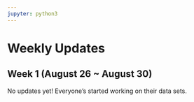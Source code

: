 ```yaml
---
jupyter: python3
---
```


# Weekly Updates

## Week 1 (August 26 \~ August 30)

No updates yet! Everyone's started working on their data sets.
